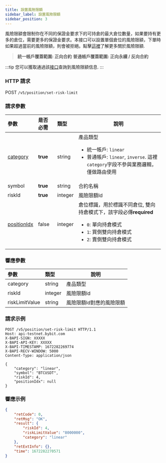 ```yaml
---
title: 設置風險限額
sidebar_label: 設置風險限額
sidebar_position: 3
---
```


風險限額會限制你在不同的保證金要求下的可持倉的最大倉位數量，如果要持有更多的倉位，需要更多的保證金要求。本接口可以設置單個倉位的風險限額，下單時如果超過當前的風險限額，則會被拒絕。點擊<a href="https://www.bybit.com/zh-TW/help-center/bybitHC_Article?language=zh_TW&id=000001164">這裡</a>了解更多關於風險限額.
> **統一帳戶覆蓋範圍: 正向合約**
> **普通帳戶覆蓋範圍: 正向永續 / 反向合約**

:::tip
您可以獲取通過該[接口](../market/risk-limit#)查詢到風險限額信息.
:::

### HTTP 請求
POST `/v5/position/set-risk-limit`

### 請求參數
| 參數 | 是否必需 | 類型 | 說明|
|:----- |:-------|:-----|------ |
|[category](../enum#category) |**true** |string |產品類型 <ul><li>統一帳戶: `linear`</li><li>普通帳戶: `linear`, `inverse`. 這裡`category`字段不參與業務邏輯，僅做路由使用</li></ul> |
|symbol |**true** |string |合約名稱|
|riskId |**true** |integer |風險限額Id|
|[positionIdx](../enum#positionidx) |false |integer |倉位標識，用於標識不同倉位, 雙向持倉模式下，該字段必傳**required**<ul><li>`0`: 單向持倉模式</li><li>`1`: 買側雙向持倉模式</li><li>`2`: 賣側雙向持倉模式</li></ul>|

### 響應參數
| 參數 | 類型 | 說明|
|:----- |:-----|----- |
|category |string |產品類型 |
|riskId |integer |風險限額Id |
|riskLimitValue |string |風險限額Id對應的風險限額 |

### 請求示例

```http
POST /v5/position/set-risk-limit HTTP/1.1
Host: api-testnet.bybit.com
X-BAPI-SIGN: XXXXX
X-BAPI-API-KEY: XXXXX
X-BAPI-TIMESTAMP: 1672282269774
X-BAPI-RECV-WINDOW: 5000
Content-Type: application/json

{
    "category": "linear",
    "symbol": "BTCUSDT",
    "riskId": 4,
    "positionIdx": null
}
```

### 響應示例

```json
{
    "retCode": 0,
    "retMsg": "OK",
    "result": {
        "riskId": 4,
        "riskLimitValue": "8000000",
        "category": "linear"
    },
    "retExtInfo": {},
    "time": 1672282270571
}
```